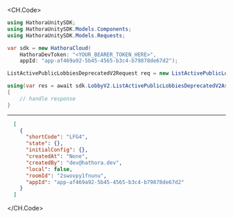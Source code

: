 
<CH.Code>
```csharp ListActivePublicLobbiesDeprecatedV2.cs
using HathoraUnitySDK;
using HathoraUnitySDK.Models.Components;
using HathoraUnitySDK.Models.Requests;

var sdk = new HathoraCloud(
    HathoraDevToken: "<YOUR_BEARER_TOKEN_HERE>",
    appId: "app-af469a92-5b45-4565-b3c4-b79878de67d2");

ListActivePublicLobbiesDeprecatedV2Request req = new ListActivePublicLobbiesDeprecatedV2Request() {};

using(var res = await sdk.LobbyV2.ListActivePublicLobbiesDeprecatedV2Async(req))
{
    // handle response
}
```
---

```json Example Response
  [
    {
      "shortCode": "LFG4",
      "state": {},
      "initialConfig": {},
      "createdAt": "None",
      "createdBy": "dev@hathora.dev",
      "local": false,
      "roomId": "2swovpy1fnunu",
      "appId": "app-af469a92-5b45-4565-b3c4-b79878de67d2"
    }
  ]
```
</CH.Code>
